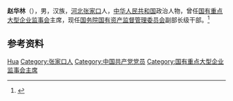 '''赵华林'''（{{bd|1957年|7月|}}），男，汉族，[[河北|河北]][[张家口|张家口]]人，[[中华人民共和国|中华人民共和国]]政治人物，曾任[[国有重点大型企业监事会|国有重点大型企业监事会]]主席，现任[[国务院国有资产监督管理委员会|国务院国有资产监督管理委员会]]副部长级干部。<ref>{{Cite web|title=赵华林|url=http://www.sasac.gov.cn/n2588020/n2588062/n2590711/c2593841/content.html|accessdate=2021-02-11|work=国务院国有资产监督管理委员会|archive-date=2020-08-07|archive-url=https://web.archive.org/web/20200807220016/http://www.sasac.gov.cn/n2588020/n2588062/n2590711/c2593841/content.html|dead-url=no}}</ref>

== 参考资料 ==
{{reflist}}

{{Authority control}}
{{DEFAULTSORT:Zhao赵}}
[[Category:赵姓|Hua]]
[[Category:张家口人|Category:张家口人]]
[[Category:中国共产党党员|Category:中国共产党党员]]
[[Category:国有重点大型企业监事会主席|Category:国有重点大型企业监事会主席]]

{{中国人物小作品}}